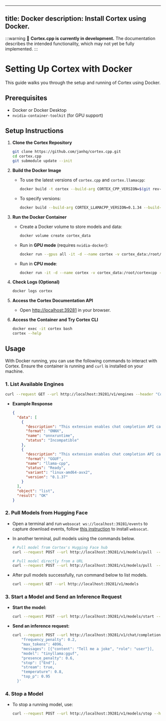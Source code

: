 
---
title: Docker
description: Install Cortex using Docker.
---

:::warning
🚧 **Cortex.cpp is currently in development.** The documentation describes the intended functionality, which may not yet be fully implemented.
:::

# Setting Up Cortex with Docker

This guide walks you through the setup and running of Cortex using Docker.

## Prerequisites

- Docker or Docker Desktop
- `nvidia-container-toolkit` (for GPU support)

## Setup Instructions

1. **Clone the Cortex Repository**
   ```bash
   git clone https://github.com/janhq/cortex.cpp.git
   cd cortex.cpp
   git submodule update --init
   ```

2. **Build the Docker Image**
   - To use the latest versions of `cortex.cpp` and `cortex.llamacpp`:
     ```bash
     docker build -t cortex --build-arg CORTEX_CPP_VERSION=$(git rev-parse HEAD) -f docker/Dockerfile .
     ```
   - To specify versions:
     ```bash
     docker build --build-arg CORTEX_LLAMACPP_VERSION=0.1.34 --build-arg CORTEX_CPP_VERSION=$(git rev-parse HEAD) -t cortex -f docker/Dockerfile .
     ```

3. **Run the Docker Container**
   - Create a Docker volume to store models and data:
     ```bash
     docker volume create cortex_data
     ```
   - Run in **GPU mode** (requires `nvidia-docker`):
     ```bash
     docker run --gpus all -it -d --name cortex -v cortex_data:/root/cortexcpp -p 39281:39281 cortex
     ```
   - Run in **CPU mode**:
     ```bash
     docker run -it -d --name cortex -v cortex_data:/root/cortexcpp -p 39281:39281 cortex
     ```

4. **Check Logs (Optional)**
   ```bash
   docker logs cortex
   ```

5. **Access the Cortex Documentation API**
   - Open [http://localhost:39281](http://localhost:39281) in your browser.

6. **Access the Container and Try Cortex CLI**
   ```bash
   docker exec -it cortex bash
   cortex --help
   ```

## Usage

With Docker running, you can use the following commands to interact with Cortex. Ensure the container is running and `curl` is installed on your machine.

### 1. List Available Engines

```bash
curl --request GET --url http://localhost:39281/v1/engines --header "Content-Type: application/json"
```

- **Example Response**
  ```json
  {
    "data": [
      {
        "description": "This extension enables chat completion API calls using the Onnx engine",
        "format": "ONNX",
        "name": "onnxruntime",
        "status": "Incompatible"
      },
      {
        "description": "This extension enables chat completion API calls using the LlamaCPP engine",
        "format": "GGUF",
        "name": "llama-cpp",
        "status": "Ready",
        "variant": "linux-amd64-avx2",
        "version": "0.1.37"
      }
    ],
    "object": "list",
    "result": "OK"
  }
  ```

### 2. Pull Models from Hugging Face

- Open a terminal and run `websocat ws://localhost:39281/events` to capture download events, follow [this instruction](https://github.com/vi/websocat?tab=readme-ov-file#installation) to install `websocat`.
- In another terminal, pull models using the commands below.

   ```bash
   # Pull model from Cortex's Hugging Face hub
   curl --request POST --url http://localhost:39281/v1/models/pull  --header 'Content-Type: application/json' --data '{"model": "tinyllama:gguf"}'
   ```

   ```bash
   # Pull model directly from a URL
   curl --request POST --url http://localhost:39281/v1/models/pull  --header 'Content-Type: application/json' --data '{"model": "https://huggingface.co/afrideva/zephyr-smol_llama-100m-sft-full-GGUF/blob/main/zephyr-smol_llama-100m-sft-full.q2_k.gguf"}'
   ```

- After pull models successfully, run command below to list models.
   ```bash
   curl --request GET --url http://localhost:39281/v1/models
   ```

### 3. Start a Model and Send an Inference Request

- **Start the model:**
  ```bash
  curl --request POST --url http://localhost:39281/v1/models/start --header 'Content-Type: application/json' --data '{"model": "tinyllama:gguf"}'
  ```

- **Send an inference request:**
  ```bash
  curl --request POST --url http://localhost:39281/v1/chat/completions --header 'Content-Type: application/json' --data '{
      "frequency_penalty": 0.2,
      "max_tokens": 4096,
      "messages": [{"content": "Tell me a joke", "role": "user"}],
      "model": "tinyllama:gguf",
      "presence_penalty": 0.6,
      "stop": ["End"],
      "stream": true,
      "temperature": 0.8,
      "top_p": 0.95
    }'
  ```

### 4. Stop a Model

- To stop a running model, use:
  ```bash
  curl --request POST --url http://localhost:39281/v1/models/stop --header 'Content-Type: application/json' --data '{"model": "tinyllama:gguf"}'
  ```
